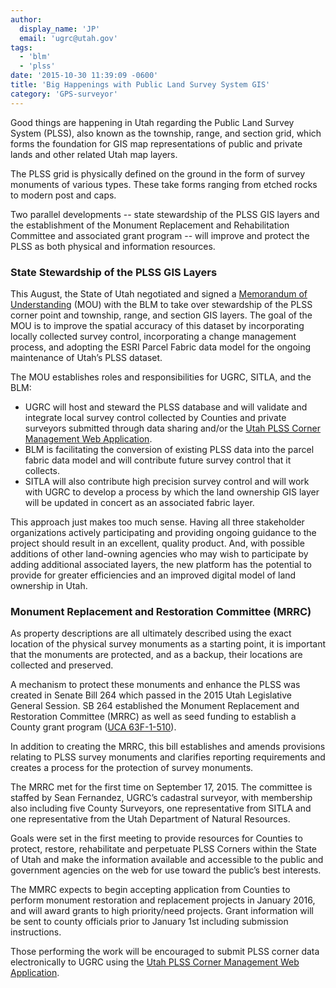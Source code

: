 ```yaml
---
author:
  display_name: 'JP'
  email: 'ugrc@utah.gov'
tags:
  - 'blm'
  - 'plss'
date: '2015-10-30 11:39:09 -0600'
title: 'Big Happenings with Public Land Survey System GIS'
category: 'GPS-surveyor'
---
```


<a href="../../images/pillar-blog/2015-10-30-big-happenings-with-public-land-survey-system-gis/comarker_large.jpg"><img src="../../images/pillar-blog/2015-10-30-big-happenings-with-public-land-survey-system-gis/comarker.jpg" alt="" title="CoMarker" class="inline-text-left" loading="lazy" /></a>Good things are happening in Utah regarding the Public Land Survey System (PLSS), also known as the township, range, and section grid, which forms the foundation for GIS map representations of public and private lands and other related Utah map layers.

The PLSS grid is physically defined on the ground in the form of survey monuments of various types. These take forms ranging from etched rocks to modern post and caps.

Two parallel developments -- state stewardship of the PLSS GIS layers and the establishment of the Monument Replacement and Rehabilitation Committee and associated grant program -- will improve and protect the PLSS as both physical and information resources.

### State Stewardship of the PLSS GIS Layers

This August, the State of Utah negotiated and signed a [Memorandum of Understanding](https://drive.google.com/file/d/1GoNuIEhg80KFB5e2FqL64RkspyCJlzu7/view?usp=sharing) (MOU) with the BLM to take over stewardship of the PLSS corner point and township, range, and section GIS layers. The goal of the MOU is to improve the spatial accuracy of this dataset by incorporating locally collected survey control, incorporating a change management process, and adopting the ESRI Parcel Fabric data model for the ongoing maintenance of Utah’s PLSS dataset.

The MOU establishes roles and responsibilities for UGRC, SITLA, and the BLM:

- UGRC will host and steward the PLSS database and will validate and integrate local survey control collected by Counties and private surveyors submitted through data sharing and/or the [Utah PLSS Corner Management Web Application](https://plss.utah.gov/).
- BLM is facilitating the conversion of existing PLSS data into the parcel fabric data model and will contribute future survey control that it collects.
- SITLA will also contribute high precision survey control and will work with UGRC to develop a process by which the land ownership GIS layer will be updated in concert as an associated fabric layer.

This approach just makes too much sense. Having all three stakeholder organizations actively participating and providing ongoing guidance to the project should result in an excellent, quality product. And, with possible additions of other land-owning agencies who may wish to participate by adding additional associated layers, the new platform has the potential to provide for greater efficiencies and an improved digital model of land ownership in Utah.

### Monument Replacement and Restoration Committee (MRRC)

As property descriptions are all ultimately described using the exact location of the physical survey monuments as a starting point, it is important that the monuments are protected, and as a backup, their locations are collected and preserved.

A mechanism to protect these monuments and enhance the PLSS was created in Senate Bill 264 which passed in the 2015 Utah Legislative General Session. SB 264 established the Monument Replacement and Restoration Committee (MRRC) as well as seed funding to establish a County grant program ([UCA 63F-1-510](https://le.utah.gov/xcode/Title63F/Chapter1/63F-1-S510.html)).

In addition to creating the MRRC, this bill establishes and amends provisions relating to PLSS survey monuments and clarifies reporting requirements and creates a process for the protection of survey monuments.

The MRRC met for the first time on September 17, 2015. The committee is staffed by Sean Fernandez, UGRC’s cadastral surveyor, with membership also including five County Surveyors, one representative from SITLA and one representative from the Utah Department of Natural Resources.

Goals were set in the first meeting to provide resources for Counties to protect, restore, rehabilitate and perpetuate PLSS Corners within the State of Utah and make the information available and accessible to the public and government agencies on the web for use toward the public’s best interests.

The MMRC expects to begin accepting application from Counties to perform monument restoration and replacement projects in January 2016, and will award grants to high priority/need projects. Grant information will be sent to county officials prior to January 1st including submission instructions.

Those performing the work will be encouraged to submit PLSS corner data electronically to UGRC using the [Utah PLSS Corner Management Web Application](https://plss.utah.gov/).

<Contacts subject={frontmatter.title} contactKey='plss' />
